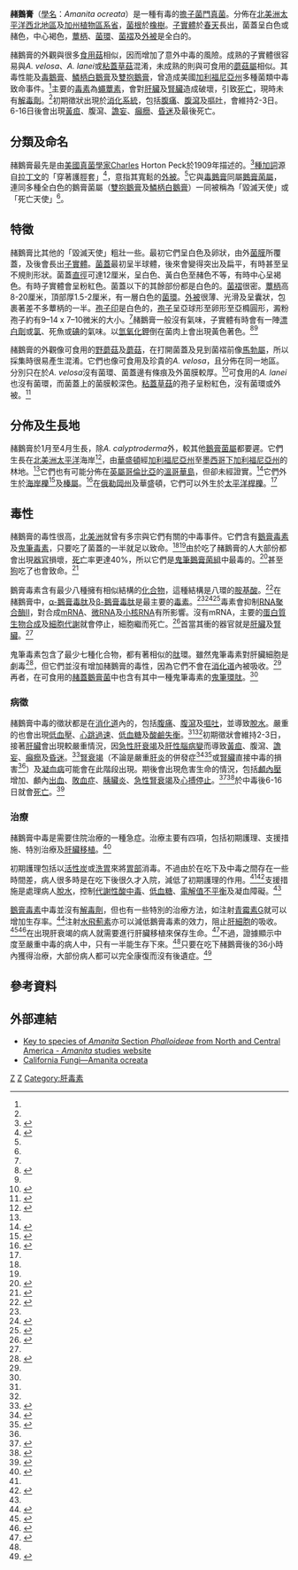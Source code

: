{{FixBunching|beg}}
{{Speciesbox 
| taxon = Amanita ocreata
| authority = [[Charles_Horton_Peck|Peck]]
| range_map = Amanita ocreata map.png
| range_map_width = 250px
| range_map_caption = 赭鵝膏的分佈
| synonyms =
* ''A. bivolvata''
}}
{{FixBunching|mid}}
{{mycomorphbox
| name = 赭鵝膏
| whichGills = free
| capShape = convex
| capShape2 = flat
| hymeniumType = gills
| stipeCharacter = ring and volva
| ecologicalType = mycorrhizal
| sporePrintColor = white
| howEdible = deadly
}}
{{FixBunching|end}}

'''赭鵝膏'''（[[學名|學名]]：''Amanita ocreata''）是一種有毒的[[擔子菌門|擔子菌門]][[真菌|真菌]]。分佈在[[北美洲|北美洲]][[太平洋西北地區|太平洋西北地區]]及[[加州植物區系省|加州植物區系省]]，[[菌根|菌根]]於[[橡樹|橡樹]]。[[子實體|子實體]]於[[春天|春天]]長出，菌蓋呈白色或赭色，中心褐色，[[蕈柄|蕈柄]]、[[菌環|菌環]]、[[菌褶|菌褶]]及[[外被|外被]]是全白的。

赭鵝膏的外觀與很多[[食用菇|食用菇]]相似，因而增加了意外中毒的風險。成熟的子實體很容易與''A. velosa''、''A. lanei''或[[粘蓋草菇|粘蓋草菇]]混淆，未成熟的則與可食用的[[蘑菇屬|蘑菇屬]]相似。其毒性能及[[毒鵝膏|毒鵝膏]]、[[鱗柄白鵝膏|鱗柄白鵝膏]]及[[雙抱鵝膏|雙抱鵝膏]]，曾造成美國[[加利福尼亞州|加利福尼亞州]]多種菌類中毒致命事件。<ref name="Amth77"/>主要的[[毒素|毒素]]為[[蠅蕈素|蠅蕈素]]，會對[[肝臟|肝臟]]及[[腎臟|腎臟]]造成破壞，引致[[死亡|死亡]]，現時未有[[解毒劑|解毒劑]]。<ref name="Enjalbert"/>初期徵狀出現於[[消化系統|消化系統]]，包括[[腹痛|腹痛]]、[[腹瀉|腹瀉]]及[[嘔吐|嘔吐]]，會維持2-3日。6-16日後會出現[[黃疸|黃疸]]、腹瀉、[[譫妄|譫妄]]、[[癲癇|癲癇]]、[[昏迷|昏迷]]及最後死亡。

==分類及命名==
赭鵝膏最先是由[[美國|美國]][[真菌學|真菌學家]]Charles Horton Peck於1909年描述的。<ref>{{cite journal en|last=Peck |first=Charles Horton|year=1909|title=New species of fungi|journal=Bull. Torrey Bot. Club|volume=36|pages=329–39|doi=10.2307/2479371}}</ref>[[種加詞|種加詞]]源自[[拉丁文|拉丁文]]的「穿著護脛套」<ref>{{cite book en|last=Simpson|first=D.P.|title=Cassell's Latin Dictionary|publisher=Cassell Ltd.|year=1979|edition=5|location=London|pages=883|id=ISBN 0-304-52257-0}}</ref>，意指其寬鬆的[[外被|外被]]。<ref name="arora86"/>它與[[毒鵝膏|毒鵝膏]]同屬[[鵝膏菌屬|鵝膏菌屬]]，連同多種全白色的鵝膏菌屬（[[雙抱鵝膏|雙抱鵝膏]]及[[鱗柄白鵝膏|鱗柄白鵝膏]]）一同被稱為「毀滅天使」或「死亡天使」<ref name="arora86"/>。

==特徵==
赭鵝膏比其他的「毀滅天使」粗壯一些。最初它們呈白色及卵狀，由外[[菌膜|菌膜]]所覆蓋，及後會長出[[子實體|子實體]]。[[菌蓋|菌蓋]]最初呈半球體，後來會變得突出及扁平，有時甚至呈不規則形狀。菌蓋[[直徑|直徑]]可達12厘米，呈白色、黃白色至赭色不等，有時中心呈褐色。有時子實體會呈粉紅色。菌蓋以下的其餘部份都是白色的。[[菌褶|菌褶]]很密。[[蕈柄|蕈柄]]高8-20厘米，頂部厚1.5-2厘米，有一層白色的[[菌環|菌環]]。[[外被|外被]]很薄、光滑及呈囊狀，包裹著差不多蕈柄的一半。[[孢子印|孢子印]]是白色的，[[孢子|孢子]]呈亞球形至卵形至亞橢圓形，澱粉孢子約有9–14 x 7–10微米的大小。<ref name="Amth77"/>赭鵝膏一般沒有氣味，子實體有時會有一陣[[漂白劑|漂白劑]]或[[氯|氯]]、死魚或[[碘|碘]]的氣味。以[[氫氧化鉀|氫氧化鉀]]倒在菌肉上會出現黃色著色。<ref name="Thiers">{{Cite book en|author=Thiers HD.|year=1982|title=The Agaricales (Gilled Fungi) of California 1: Amanitaceae|location=Eureka, CA|publisher=Mad River Press|id=ISBN 0-916422-24-0}}</ref><ref name="Tulloss05"/>

赭鵝膏的外觀像可食用的[[野蘑菇|野蘑菇]]及[[蘑菇|蘑菇]]，在打開菌蓋及見到菌褶前像[[馬勃屬|馬勃屬]]，所以採集時很易產生混淆。它們也像可食用及珍貴的''A. velosa''，且分佈在同一地區。分別只在於''A. velosa''沒有菌環、菌蓋邊有條痕及外菌膜較厚。<ref name="arora86">{{cite book en|last=Arora|first=David|year=1986|title=Mushrooms demystified: a comprehensive guide to the fleshy fungi|url=https://archive.org/details/mushroomsdemysti00aror_0|edition=2nd|location=Berkeley|publisher=Ten Speed Press|id=ISBN 0-89815-169-4|pages=[https://archive.org/details/mushroomsdemysti00aror_0/page/271 271]–3}}</ref>可食用的''A. lanei''也沒有菌環，而菌蓋上的菌膜較深色。[[粘蓋草菇|粘蓋草菇]]的孢子呈粉紅色，沒有菌環或外被。<ref name="Mykoweb">{{cite web|last=Wood|first=Michael|coauthors=Fred Stevens|title=California fungi:Amanita ocreata|work=The Fungi of California|date=1998–2007|url=http://www.mykoweb.com/CAF/species/Amanita_ocreata.html|accessdate=2007-11-13|archive-date=2012-05-13|archive-url=https://www.webcitation.org/67dABxLJc?url=http://www.mykoweb.com/CAF/species/Amanita_ocreata.html|dead-url=no}}</ref>

==分佈及生長地==
赭鵝膏於1月至4月生長，除''A. calyptroderma''外，較其他[[鵝膏菌屬|鵝膏菌屬]]都要遲。它們生長在[[北美洲|北美洲]][[太平洋|太平洋]]海岸<ref name="Amth77">{{cite journal en|last=Ammirati|first=Joseph F.|coauthors=Harry D. Thiers, Paul A. Horgen|year=1977|title=Amatoxin containing mushrooms:''Amanita ocreata'' and ''Amanita phalloides'' in California|journal=Mycologia|volume=69|issue=6|pages=1095–108|doi=10.2307/3758932}}</ref>，由[[華盛頓|華盛頓]]經[[加利福尼亞州|加利福尼亞州]]至[[墨西哥|墨西哥]][[下加利福尼亞州|下加利福尼亞州]]的林地。<ref name="Tulloss05"/>它們也有可能分佈在[[英屬哥倫比亞|英屬哥倫比亞]]的[[溫哥華島|溫哥華島]]，但卻未經證實。<ref name ="Birch06">{{cite journal en|last=Birch|first=Shannon|title=Is ''Amanita ocreata'' on Vancouver Island?|journal=Fungifama|pages=5|format=PDF|url=http://www.svims.ca/ff0604.pdf|accessdate=2007-12-11|date=April 2006|archive-date=2016-03-03|archive-url=https://web.archive.org/web/20160303175527/http://www.svims.ca/ff0604.pdf|dead-url=no}}</ref>它們外生於[[海岸櫟|海岸櫟]]<ref name="benjamin">{{Cite book en|author=Benjamin|title=Mushrooms: poisons and panaceas: A Handbook for Naturalists, Mycologists, and Physicians|url=https://archive.org/details/mushroomspoisons0000benj|year=1995|publisher=W.H. Freeman & Company|id=ISBN 978-0716726494}}</ref>及[[榛屬|榛屬]]。<ref name="Tulloss05">{{cite web|last=Tulloss|first=Rodham E.|title=''Amanita ocreata'' Peck "Western American Destroying Angel"|work=Studies in the Genus ''Amanita'' Pers.(Agaricales, Fungi)|year=2005|url=http://pluto.njcc.com/~ret/amanita/species/ocreata.html|accessdate=2007-11-13|archive-date=2012-03-16|archive-url=https://web.archive.org/web/20120316172123/http://pluto.njcc.com/~ret/amanita/species/ocreata.html|dead-url=no}}</ref>在[[俄勒岡州|俄勒岡州]]及華盛頓，它們可以外生於[[太平洋桿櫟|太平洋桿櫟]]。<ref name ="Birch06"/>

==毒性==

赭鵝膏的毒性很高，[[北美洲|北美洲]]就曾有多宗與它們有關的中毒事件。它們含有[[鵝膏毒素|鵝膏毒素]]及[[鬼筆毒素|鬼筆毒素]]，只要吃了菌蓋的一半就足以致命。<ref name="Amth77"/><ref name="benjamin"/>由於吃了赭鵝膏的人大部份都會出現[[器官|器官]]損壞，[[死亡|死亡]]率更達40%，所以它們是[[鬼筆鵝膏菌組|鬼筆鵝膏菌組]]中最毒的。<ref>{{cite journal en|last=Beug|first=Michael|title=Reflections on Mushroom Poisoning – Part I|journal=Fungifama|pages=3–5|format=PDF|url=http://www.svims.ca/ff0604.pdf|accessdate=2007-12-11|date=April 2006|archive-date=2016-03-03|archive-url=https://web.archive.org/web/20160303175527/http://www.svims.ca/ff0604.pdf|dead-url=no}}</ref>甚至[[狗|狗]]吃了也會致命。<ref>{{cite journal en|last=Tegzes|first=John H|coauthors=Birgit Puschner|year=2002|title=Amanita mushroom poisoning: efficacy of aggressive treatment of two dogs|journal=Veterinary and Human Toxicology|volume=44|issue=2|pages=96–99|pmid=11931514}}</ref>

鵝膏毒素含有最少八種擁有相似結構的[[化合物|化合物]]，這種結構是八環的[[胺基酸|胺基酸]]。<ref name="Litten75">{{cite journal en|last=Litten|first=Walter|title=The most poisonous mushrooms|url=https://archive.org/details/sim_scientific-american_1975-03_232_3/page/90|journal=Scientific American|volume=232|issue=3|pages=90–101|pmid=1114308|date=March 1975}}</ref>在赭鵝膏中，[[α-鵝膏毒肽|α-鵝膏毒肽]]及[[β-鵝膏毒肽|β-鵝膏毒肽]]是最主要的[[毒素|毒素]]。<ref name="Amth77"/><ref name="Koppel">{{cite journal en|last=Köppel|first=C|title=Clinical symptomatology and management of mushroom poisoning|journal=[[毒素_(學術期刊)|Toxicon]] |volume=31|issue=12|pages=1513–40|year=1993|pmid=8146866|doi=10.1016/0041-0101(93)90337-I}}</ref><ref name="dart">{{cite book en|last=Dart|first=Richard C|chapter=Mushrooms|title=Medical toxicology|publisher=Williams & Wilkins|location=Philadelphia|year=2004|pages=1719–35|id=ISBN 0-7817-2845-2}}</ref>毒素會抑制[[RNA聚合酶II|RNA聚合酶II]]，對合成[[mRNA|mRNA]]、[[微RNA|微RNA]]及[[小核RNA|小核RNA]]有所影響。沒有mRNA，主要的[[蛋白質生物合成|蛋白質生物合成]]及[[細胞|細胞]][[代謝|代謝]]就會停止，細胞繼而死亡。<ref name=" Karlson-Stiber">{{cite journal en|last=Karlson-Stiber|first=Christine|coauthors=Hans Persson|title=Cytotoxic fungi - an overview |journal=Toxicon|volume=42|issue=4|pages=339–49|year=2003|pmid=14505933|doi=10.1016/S0041-0101(03)00238-1}}</ref>首當其衝的器官就是[[肝臟|肝臟]]及[[腎臟|腎臟]]。<ref name="benjamin"/>

鬼筆毒素包含了最少七種化合物，都有著相似的[[肽|肽]]環。雖然鬼筆毒素對肝臟細胞是劇毒<ref>{{cite journal en|last=Wieland|coauthors= V.M. Govindan|title=Phallotoxins bind to actins|journal=FEBS Letters|volume=46|issue=1|pages=351–3|year=1974|pmid=4429639|doi=10.1016/0014-5793(74)80404-7}}</ref>，但它們並沒有增加赭鵝膏的毒性，因為它們不會在[[消化道|消化道]]內被吸收。<ref name="Karlson-Stiber"/>再者，在可食用的[[赭蓋鵝膏菌|赭蓋鵝膏菌]]中也含有其中一種鬼筆毒素的[[鬼筆環肽|鬼筆環肽]]。<ref name="Litten75"/>

===病徵===
赭鵝膏中毒的徵狀都是在[[消化道|消化道]]內的，包括[[腹痛|腹痛]]、[[腹瀉|腹瀉]]及[[嘔吐|嘔吐]]，並導致[[脫水|脫水]]。嚴重的也會出現[[低血壓|低血壓]]、[[心跳過速|心跳過速]]、[[低血糖|低血糖]]及[[酸鹼失衡|酸鹼失衡]]。<ref name="pinson"/><ref name="klein"/>初期徵狀會維持2-3日，接著[[肝臟|肝臟]]會出現較嚴重情況，因[[急性肝衰竭|急性肝衰竭]]及[[肝性腦病變|肝性腦病變]]而導致[[黃疸|黃疸]]、腹瀉、[[譫妄|譫妄]]、[[癲癇|癲癇]]及[[昏迷|昏迷]]。<ref name="North67">{{cite book en|last=North|first=Pamela Mildred|year=1967|title=Poisonous plants and fungi in colour|location=London|publisher=Blandford Press|oclc=955264}}</ref>[[腎衰竭|腎衰竭]]（不論是嚴重[[肝炎|肝炎]]的併發症<ref>{{cite journal en|author=Nicholls DW, Hyne BE, Buchanan P|title=Death cap mushroom poisoning|journal=The New Zealand Medical Journal|volume=108|issue=1001|pages=234|year=1995|pmid=7603660}}</ref><ref name="Vetter">{{cite journal en|first=János|last=Vetter|title=Toxins of ''Amanita phalloides''|url=https://archive.org/details/sim_toxicon_1998-01_36_1/page/13|journal=Toxicon|volume=36|issue=1|pages=13–24|pmid=9604278|doi=10.1016/S0041-0101(97)00074-3|date=January 1998}}</ref>或[[腎臟|腎臟]]直接中毒的損害<ref name=" Karlson-Stiber"/>）及[[凝血病|凝血病]]可能會在此階段出現。期後會出現危害生命的情況，包括[[顱內壓|顱內壓]]增加、顱內[[出血|出血]]、[[敗血症|敗血症]]、[[胰臟炎|胰臟炎]]、[[急性腎衰竭|急性腎衰竭]]及[[心搏停止|心搏停止]]。<ref name="pinson">{{cite journal en|author=Pinson, C. Wright ''et al.''|title=Liver transplantation for severe ''Amanita phalloides'' mushroom poisoning|url=https://archive.org/details/sim_american-journal-of-surgery_1990-05_159_5/page/493|journal=American Journal of Surgery|volume=159|issue=5|pages=493–9|pmid=2334013|doi=10.1016/S0002-9610(05)81254-1|date=May 1990}}</ref><ref name="klein">{{cite journal en|author=Klein AS, Hart J, Brems JJ, Goldstein L, Lewin K, Busuttil RW|title=''Amanita'' poisoning: treatment and the role of liver transplantation|journal=American Journal of Medicine|volume=86|issue=2|pages=187–93|pmid=2643869|doi=10.1016/0002-9343(89)90267-2|date=February 1989}}</ref>於中毒後6-16日就會[[死亡|死亡]]。<ref>{{cite journal en|last=Fineschi|first=V|coauthors=M. Di Paolo & F. Centini|title=Histological criteria for diagnosis of ''Amanita phalloides'' poisoning|journal=Journal of Forensic Science|volume=41|issue=3|pages=429–32|year=1996|pmid=8656182}}</ref>

===治療===
赭鵝膏中毒是需要住院治療的一種急症。治療主要有四項，包括初期護理、支援措施、特別治療及[[肝臟移植|肝臟移植]]。<ref name="Enjalbert">{{cite journal en|author=Enjalbert F, Rapior S, Nouguier-Soulé J, Guillon S, Amouroux N, Cabot C|title=Treatment of amatoxin poisoning: 20-year retrospective analysis|journal=Journal of Toxicology - Clinical Toxicology|volume=40|issue=6|pages=715–57|year=2002|pmid=12475187}}</ref>

初期護理包括以[[活性炭|活性炭]]或[[洗胃|洗胃]]來將[[胃部|胃部]]消毒。不過由於在吃下及中毒之間存在一些時間差，病人很多時是在吃下後很久才入院，減低了初期護理的作用。<ref name="Enjalbert"/><ref name="Vesconi">{{cite journal en|author=Vesconi S, Langer M, Iapichino G, Costantino D, Busi C, Fiume L|title=Therapy of cytotoxic mushroom intoxication|journal=Critical care medicine|volume=13|issue=5|pages=402–6|year=1985|pmid=3987318|doi=10.1097/00003246-198505000-00007}}</ref>支援措施是處理病人[[脫水|脫水]]，控制[[代謝性酸中毒|代謝性酸中毒]]、[[低血糖|低血糖]]、[[電解值不平衡|電解值不平衡]]及凝血障礙。<ref name="Enjalbert"/>

[[鵝膏毒素|鵝膏毒素]]中毒並沒有[[解毒劑|解毒劑]]，但也有一些特別的治療方法，如注射[[青霉素G|青霉素G]]就可以增加生存率。<ref name="Floer82">{{de icon}}{{cite journal en|last=Floerscheim|first=G.L.|coauthors=O. Weber, P. Tschumi & M. Ulbrich|title=Clinical death-cap (''Amanita phalloides'') poisoning: prognostic factors and therapeutic measures|journal=Schweizerische medizinische Wochenschrift|volume=112|issue=34|pages=1164–1177|pmid=6291147|date=August 1982}}</ref>注射[[水飛薊素|水飛薊素]]亦可以減低鵝膏毒素的效力，阻止[[肝細胞|肝細胞]]的吸收。<ref>{{cite journal en|author=Hruby K, Csomos G, Fuhrmann M, Thaler H|title=Chemotherapy of ''Amanita phalloides'' poisoning with intravenous silibinin|journal=Human toxicology|volume=2|issue=2|pages=183–95|year=1983|pmid=6862461|doi=10.1177/096032718300200203}}</ref><ref>{{it icon}}{{cite journal en|author=Carducci, R. ''et al.''|title=Silibinin and acute poisoning with ''Amanita phalloides''|journal=Minerva Anestesiologica|volume=62|issue=5|pages=187–93|pmid=8937042|date=May 1996}}</ref>在出現肝衰竭的病人就需要進行肝臟移植來保存生命。<ref>{{cite journal en|author=Ganzert M, Felgenhauer N, Zilker T|title=Indication of liver transplantation following amatoxin intoxication|journal=Journal of Hepatology|volume=42|issue=2|pages=202–9|year=2005|pmid=15664245|doi=10.1016/j.jhep.2004.10.023}}</ref>不過，證據顯示中度至嚴重中毒的病人中，只有一半能生存下來。<ref name="benjamin"/>只要在吃下赭鵝膏後的36小時內獲得治療，大部份病人都可以完全康復而沒有後遺症。<ref>{{cite journal en|author=Giannini L, Vannacci A, Missanelli A, Mastroianni R, Mannaioni PF, Moroni F, Masini E|title=Amatoxin poisoning: A 15-year retrospective analysis and follow-up evaluation of 105 patients|journal=Clinical toxicology (Philadelphia, Pa.)|volume=45|issue=5|pages=539–42|year=2007|pmid=17503263|doi=10.1080/15563650701365834}}</ref>

==參考資料==
{{Reflist|2}}

==外部連結==
* [http://pluto.njcc.com/~ret/amanita/key.dir/phallimb.html Key to species of ''Amanita'' Section ''Phalloideae'' from North and Central America - ''Amanita'' studies website] {{Wayback|url=http://pluto.njcc.com/~ret/amanita/key.dir/phallimb.html |date=20120707194934 }}
* [http://www.mykoweb.com/CAF/species/Amanita_ocreata.html California Fungi—Amanita ocreata] {{WebCite|url=https://www.webcitation.org/67dABxLJc?url=http://www.mykoweb.com/CAF/species/Amanita_ocreata.html |date=20120513134122 |dateformat=iso }}
{{Taxonbar|from=Q588770}}

[[Category:鵝膏菌屬|Z]]
[[Category:毒蕈|Z]]
[[Category:肝毒素|Category:肝毒素]]